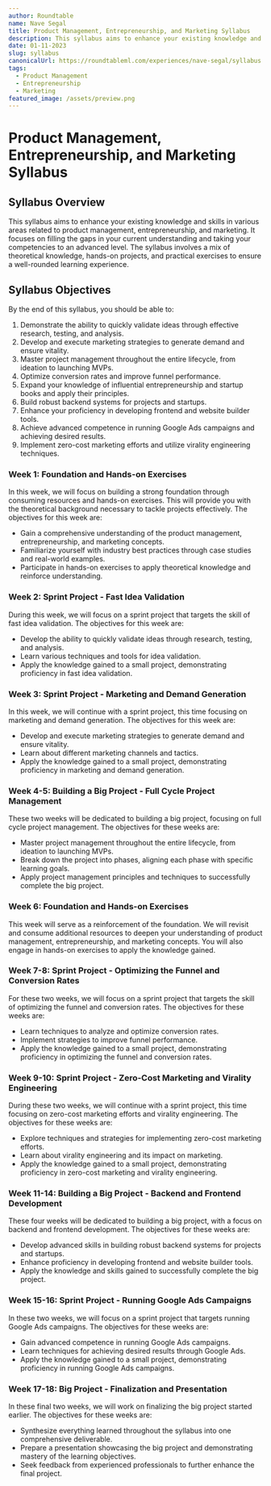 ```yaml
---
author: Roundtable
name: Nave Segal
title: Product Management, Entrepreneurship, and Marketing Syllabus
description: This syllabus aims to enhance your existing knowledge and skills in various areas related to product management, entrepreneurship, and marketing. It focuses on filling the gaps in your current understanding and taking your competencies to an advanced level.
date: 01-11-2023
slug: syllabus
canonicalUrl: https://roundtableml.com/experiences/nave-segal/syllabus
tags:
  - Product Management
  - Entrepreneurship
  - Marketing
featured_image: /assets/preview.png
---
```


# Product Management, Entrepreneurship, and Marketing Syllabus

## Syllabus Overview

This syllabus aims to enhance your existing knowledge and skills in various areas related to product management, entrepreneurship, and marketing. It focuses on filling the gaps in your current understanding and taking your competencies to an advanced level. The syllabus involves a mix of theoretical knowledge, hands-on projects, and practical exercises to ensure a well-rounded learning experience.

## Syllabus Objectives

By the end of this syllabus, you should be able to:

1. Demonstrate the ability to quickly validate ideas through effective research, testing, and analysis.
2. Develop and execute marketing strategies to generate demand and ensure vitality.
3. Master project management throughout the entire lifecycle, from ideation to launching MVPs.
4. Optimize conversion rates and improve funnel performance.
5. Expand your knowledge of influential entrepreneurship and startup books and apply their principles.
6. Build robust backend systems for projects and startups.
7. Enhance your proficiency in developing frontend and website builder tools.
8. Achieve advanced competence in running Google Ads campaigns and achieving desired results.
9. Implement zero-cost marketing efforts and utilize virality engineering techniques.

### Week 1: Foundation and Hands-on Exercises

In this week, we will focus on building a strong foundation through consuming resources and hands-on exercises. This will provide you with the theoretical background necessary to tackle projects effectively. The objectives for this week are:

- Gain a comprehensive understanding of the product management, entrepreneurship, and marketing concepts.
- Familiarize yourself with industry best practices through case studies and real-world examples.
- Participate in hands-on exercises to apply theoretical knowledge and reinforce understanding.

### Week 2: Sprint Project - Fast Idea Validation

During this week, we will focus on a sprint project that targets the skill of fast idea validation. The objectives for this week are:

- Develop the ability to quickly validate ideas through research, testing, and analysis.
- Learn various techniques and tools for idea validation.
- Apply the knowledge gained to a small project, demonstrating proficiency in fast idea validation.

### Week 3: Sprint Project - Marketing and Demand Generation

In this week, we will continue with a sprint project, this time focusing on marketing and demand generation. The objectives for this week are:

- Develop and execute marketing strategies to generate demand and ensure vitality.
- Learn about different marketing channels and tactics.
- Apply the knowledge gained to a small project, demonstrating proficiency in marketing and demand generation.

### Week 4-5: Building a Big Project - Full Cycle Project Management

These two weeks will be dedicated to building a big project, focusing on full cycle project management. The objectives for these weeks are:

- Master project management throughout the entire lifecycle, from ideation to launching MVPs.
- Break down the project into phases, aligning each phase with specific learning goals.
- Apply project management principles and techniques to successfully complete the big project.

### Week 6: Foundation and Hands-on Exercises

This week will serve as a reinforcement of the foundation. We will revisit and consume additional resources to deepen your understanding of product management, entrepreneurship, and marketing concepts. You will also engage in hands-on exercises to apply the knowledge gained.

### Week 7-8: Sprint Project - Optimizing the Funnel and Conversion Rates

For these two weeks, we will focus on a sprint project that targets the skill of optimizing the funnel and conversion rates. The objectives for these weeks are:

- Learn techniques to analyze and optimize conversion rates.
- Implement strategies to improve funnel performance.
- Apply the knowledge gained to a small project, demonstrating proficiency in optimizing the funnel and conversion rates.

### Week 9-10: Sprint Project - Zero-Cost Marketing and Virality Engineering

During these two weeks, we will continue with a sprint project, this time focusing on zero-cost marketing efforts and virality engineering. The objectives for these weeks are:

- Explore techniques and strategies for implementing zero-cost marketing efforts.
- Learn about virality engineering and its impact on marketing.
- Apply the knowledge gained to a small project, demonstrating proficiency in zero-cost marketing and virality engineering.

### Week 11-14: Building a Big Project - Backend and Frontend Development

These four weeks will be dedicated to building a big project, with a focus on backend and frontend development. The objectives for these weeks are:

- Develop advanced skills in building robust backend systems for projects and startups.
- Enhance proficiency in developing frontend and website builder tools.
- Apply the knowledge and skills gained to successfully complete the big project.

### Week 15-16: Sprint Project - Running Google Ads Campaigns

In these two weeks, we will focus on a sprint project that targets running Google Ads campaigns. The objectives for these weeks are:

- Gain advanced competence in running Google Ads campaigns.
- Learn techniques for achieving desired results through Google Ads.
- Apply the knowledge gained to a small project, demonstrating proficiency in running Google Ads campaigns.

### Week 17-18: Big Project - Finalization and Presentation

In these final two weeks, we will work on finalizing the big project started earlier. The objectives for these weeks are:

- Synthesize everything learned throughout the syllabus into one comprehensive deliverable.
- Prepare a presentation showcasing the big project and demonstrating mastery of the learning objectives.
- Seek feedback from experienced professionals to further enhance the final project.
